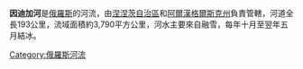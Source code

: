 '''因迪加河'''是[[俄羅斯|俄羅斯]]的河流，由[[涅涅茨自治區|涅涅茨自治區]]和[[阿爾漢格爾斯克州|阿爾漢格爾斯克州]]負責管轄，河道全長193公里，流域面積約3,790平方公里，河水主要來自融雪，每年十月至翌年五月結冰。

{{Russia-geo-stub}}
[[Category:俄羅斯河流|Category:俄羅斯河流]]